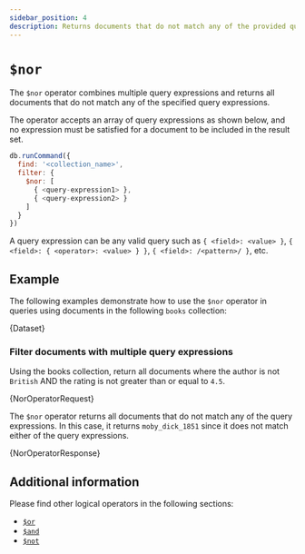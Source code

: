 ```yaml
---
sidebar_position: 4
description: Returns documents that do not match any of the provided query expressions.
---
```


# `$nor`


The `$nor` operator combines multiple query expressions and returns all documents that do not match any of the specified query expressions.

The operator accepts an array of query expressions as shown below, and no expression must be satisfied for a document to be included in the result set.

```js
db.runCommand({
  find: '<collection_name>',
  filter: {
    $nor: [
      { <query-expression1> },
      { <query-expression2> }
    ]
  }
})
```

A query expression can be any valid query such as `{ <field>: <value> }`, `{ <field>: { <operator>: <value> } }`, `{ <field>: /<pattern>/ }`, etc.

## Example

The following examples demonstrate how to use the `$nor` operator in queries using documents in the following `books` collection:

<!-- markdownlint-disable MD033 -->

<CodeBlock language="js">{Dataset}</CodeBlock>

### Filter documents with multiple query expressions

Using the books collection, return all documents where the author is not `British` AND the rating is not greater than or equal to `4.5`.

<CodeBlock language="js">{NorOperatorRequest}</CodeBlock>

The `$nor` operator returns all documents that do not match any of the query expressions.
In this case, it returns `moby_dick_1851` since it does not match either of the query expressions.

<CodeBlock language="js">{NorOperatorResponse}</CodeBlock>

## Additional information

Please find other logical operators in the following sections:

- [`$or`](./or.mdx)
- [`$and`](./and.mdx)
- [`$not`](./not.mdx)

<!-- markdownlint-enable MD033 -->
